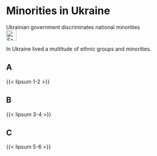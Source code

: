 # Minorities in Ukraine {#sec-minorities-ukraine}

::: {.callout-caution title="Myth"}
Ukrainian government discriminates national minorities
[<br>![Search for topic in EUvsDisinfo](../all_common_img/EUvsDisinfo_400x240.jpg){height=2em}](https://euvsdisinfo.eu/disinformation-cases/?text=Minorities%20Ukraine&sort=relevance)
:::

::: {.callout-tip title="Truth"}
In Ukraine lived a multitude of ethnic groups and minorities. 
:::


## A

{{< lipsum 1-2 >}}

## B

{{< lipsum 3-4 >}}

## C

{{< lipsum 5-6 >}}


